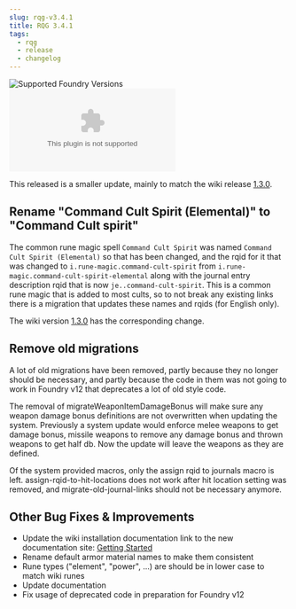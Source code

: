 ```yaml
---
slug: rqg-v3.4.1
title: RQG 3.4.1
tags:
  - rqg
  - release
  - changelog
---
```


![Supported Foundry Versions](https://img.shields.io/endpoint?url=https://foundryshields.com/version?url=https://github.com/sun-dragon-cult/fvtt-system-rqg/releases/download/v3.4.1/system.json)
![Download Count](https://img.shields.io/github/downloads/sun-dragon-cult/fvtt-system-rqg/v3.4.1/rqg.zip)

This released is a smaller update, mainly to match the wiki release
[1.3.0](/release-notes/wiki-v1.3.0).

## Rename "Command Cult Spirit (Elemental)" to "Command Cult spirit"

<GithubIssue issue="682" repo="fvtt-system-rqg" />
<GithubIssue issue="17" repo="fvtt-module-wiki-rqg" />

The common rune magic spell `Command Cult Spirit` was named `Command Cult Spirit (Elemental)` so
that has been changed, and the rqid for it that was changed to `i.rune-magic.command-cult-spirit`
from `i.rune-magic.command-cult-spirit-elemental` along with the journal entry description rqid that
is now `je..command-cult-spirit`. This is a common rune magic that is added to most cults, so to not
break any existing links there is a migration that updates these names and rqids (for English only).

The wiki version [1.3.0](/release-notes/wiki-v1.3.0) has the corresponding change.

## Remove old migrations

<GithubIssue issue="685" repo="fvtt-system-rqg" />

A lot of old migrations have been removed, partly because they no longer should be necessary, and
partly because the code in them was not going to work in Foundry v12 that deprecates a lot of old
style code.

The removal of migrateWeaponItemDamageBonus will make sure any weapon damage bonus definitions are
not overwritten when updating the system. Previously a system update would enforce melee weapons to
get damage bonus, missile weapons to remove any damage bonus and thrown weapons to get half db. Now
the update will leave the weapons as they are defined.

Of the system provided macros, only the assign rqid to journals macro is left.
assign-rqid-to-hit-locations does not work after hit location setting was removed, and
migrate-old-journal-links should not be necessary anymore.

## Other Bug Fixes & Improvements

- Update the wiki installation documentation link to the new documentation site:
  [Getting Started](https://sun-dragon-cult.github.io/rqg-system/getting-started)
- Rename default armor material names to make them consistent
  <GithubIssue issue="679" repo="fvtt-system-rqg" />
- Rune types ("element", "power", ...) are should be in lower case to match wiki runes
  <GithubIssue issue="680" repo="fvtt-system-rqg" />
- Update documentation <GithubIssue issue="62" repo="fvtt-system-rqg" />
- Fix usage of deprecated code in preparation for Foundry v12
  <GithubIssue issue="686" repo="fvtt-system-rqg" />
